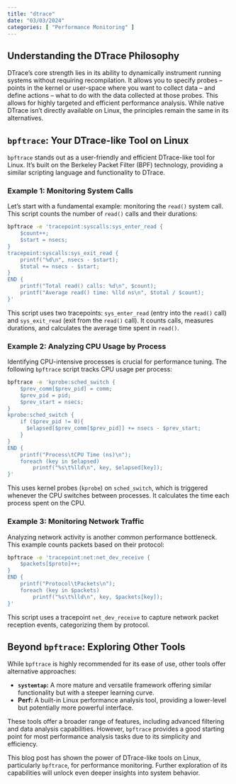 ```yaml
---
title: "dtrace"
date: "03/03/2024"
categories: [ "Performance Monitoring" ]
---
```

## Understanding the DTrace Philosophy

DTrace's core strength lies in its ability to dynamically instrument running systems without requiring recompilation.  It allows you to specify probes – points in the kernel or user-space where you want to collect data – and define actions – what to do with the data collected at those probes.  This allows for highly targeted and efficient performance analysis.  While native DTrace isn't directly available on Linux, the principles remain the same in its alternatives.

##  `bpftrace`: Your DTrace-like Tool on Linux

`bpftrace` stands out as a user-friendly and efficient DTrace-like tool for Linux.  It's built on the Berkeley Packet Filter (BPF) technology, providing a similar scripting language and functionality to DTrace.

### Example 1: Monitoring System Calls

Let's start with a fundamental example: monitoring the `read()` system call. This script counts the number of `read()` calls and their durations:

```bash
bpftrace -e 'tracepoint:syscalls:sys_enter_read {
    $count++;
    $start = nsecs;
}
tracepoint:syscalls:sys_exit_read {
    printf("%d\n", nsecs - $start);
    $total += nsecs - $start;
}
END {
    printf("Total read() calls: %d\n", $count);
    printf("Average read() time: %lld ns\n", $total / $count);
}'
```

This script uses two tracepoints: `sys_enter_read` (entry into the `read()` call) and `sys_exit_read` (exit from the `read()` call). It counts calls, measures durations, and calculates the average time spent in `read()`.

### Example 2:  Analyzing CPU Usage by Process

Identifying CPU-intensive processes is crucial for performance tuning.  The following `bpftrace` script tracks CPU usage per process:

```bash
bpftrace -e 'kprobe:sched_switch {
    $prev_comm[$prev_pid] = comm;
    $prev_pid = pid;
    $prev_start = nsecs;
}
kprobe:sched_switch {
    if ($prev_pid != 0){
      $elapsed[$prev_comm[$prev_pid]] += nsecs - $prev_start;
    }
}
END {
    printf("Process\tCPU Time (ns)\n");
    foreach (key in $elapsed)
        printf("%s\t%lld\n", key, $elapsed[key]);
}'
```

This uses kernel probes (`kprobe`) on `sched_switch`, which is triggered whenever the CPU switches between processes.  It calculates the time each process spent on the CPU.


### Example 3: Monitoring Network Traffic

Analyzing network activity is another common performance bottleneck.  This example counts packets based on their protocol:

```bash
bpftrace -e 'tracepoint:net:net_dev_receive {
    $packets[$proto]++;
}
END {
    printf("Protocol\tPackets\n");
    foreach (key in $packets)
        printf("%s\t%lld\n", key, $packets[key]);
}'

```

This script uses a tracepoint `net_dev_receive` to capture network packet reception events, categorizing them by protocol.


##  Beyond `bpftrace`: Exploring Other Tools

While `bpftrace` is highly recommended for its ease of use, other tools offer alternative approaches:

* **`systemtap`:** A more mature and versatile framework offering similar functionality but with a steeper learning curve.
* **Perf:** A built-in Linux performance analysis tool, providing a lower-level but potentially more powerful interface.

These tools offer a broader range of features, including advanced filtering and data analysis capabilities. However, `bpftrace` provides a good starting point for most performance analysis tasks due to its simplicity and efficiency.


This blog post has shown the power of DTrace-like tools on Linux, particularly `bpftrace`, for performance monitoring.  Further exploration of its capabilities will unlock even deeper insights into system behavior.

